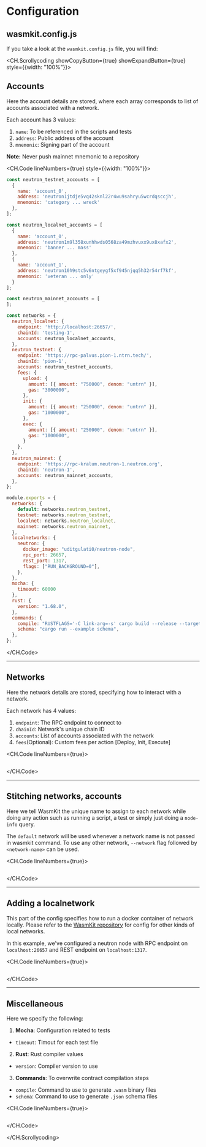 # Configuration

## wasmkit.config.js

If you take a look at the `wasmkit.config.js` file, you will find:

<CH.Scrollycoding showCopyButton={true} showExpandButton={true} style={{width: "100%"}}>

## Accounts

Here the account details are stored, where each array corresponds to list of accounts associated with a network.

Each account has 3 values:
1. `name`: To be referenced in the scripts and tests
2. `address`: Public address of the account
3. `mnemonic`: Signing part of the account

**Note:** Never push mainnet mnemonic to a repository

<CH.Code lineNumbers={true} style={{width: "100%"}}>
```js focus=1:23
const neutron_testnet_accounts = [
  {
    name: 'account_0',
    address: 'neutron1jtdje5vq42sknl22r4wu9sahryu5wcrdqsccjh',
    mnemonic: 'category ... wreck'
  },
];

const neutron_localnet_accounts = [
  {
    name: 'account_0',
    address: 'neutron1m9l358xunhhwds0568za49mzhvuxx9ux8xafx2',
    mnemonic: 'banner ... mass'
  },
  {
    name: 'account_1',
    address: 'neutron10h9stc5v6ntgeygf5xf945njqq5h32r54rf7kf',
    mnemonic: 'veteran ... only'
  }
];

const neutron_mainnet_accounts = [
];

const networks = {
  neutron_localnet: {
    endpoint: 'http://localhost:26657/',
    chainId: 'testing-1',
    accounts: neutron_localnet_accounts,
  },
  neutron_testnet: {
    endpoint: 'https://rpc-palvus.pion-1.ntrn.tech/',
    chainId: 'pion-1',
    accounts: neutron_testnet_accounts,
    fees: {
      upload: {
        amount: [{ amount: "750000", denom: "untrn" }],
        gas: "3000000",
      },
      init: {
        amount: [{ amount: "250000", denom: "untrn" }],
        gas: "1000000",
      },
      exec: {
        amount: [{ amount: "250000", denom: "untrn" }],
        gas: "1000000",
      }
    },
  },
  neutron_mainnet: {
    endpoint: 'https://rpc-kralum.neutron-1.neutron.org',
    chainId: 'neutron-1',
    accounts: neutron_mainnet_accounts,
  },
};

module.exports = {
  networks: {
    default: networks.neutron_testnet,
    testnet: networks.neutron_testnet,
    localnet: networks.neutron_localnet,
    mainnet: networks.neutron_mainnet,
  },
  localnetworks: {
    neutron: {
      docker_image: "uditgulati0/neutron-node",
      rpc_port: 26657,
      rest_port: 1317,
      flags: ["RUN_BACKGROUND=0"],
    },
  },
  mocha: {
    timeout: 60000
  },
  rust: {
    version: "1.68.0",
  },
  commands: {
    compile: "RUSTFLAGS='-C link-arg=-s' cargo build --release --target wasm32-unknown-unknown",
    schema: "cargo run --example schema",
  },
};
```
</CH.Code>

---

## Networks

Here the network details are stored, specifying how to interact with a network.

Each network has 4 values:
1. `endpoint`: The RPC endpoint to connect to
2. `chainId`: Network's unique chain ID
3. `accounts`: List of accounts associated with the network
4. `fees`(Optional): Custom fees per action [Deploy, Init, Execute]

<CH.Code lineNumbers={true}>
```js focus=25:55
```
</CH.Code>

---

## Stitching networks, accounts

Here we tell WasmKit the unique name to assign to each network while doing any action such as running a script, a test or simply just doing a `node-info` query.

The `default` network will be used whenever a network name is not passed in wasmkit command. To use any other network, `--network` flag followed by `<network-name>` can be used.

<CH.Code lineNumbers={true}>
```js focus=58:63
```
</CH.Code>

---

## Adding a localnetwork

This part of the config specifies how to run a docker container of network locally. Please refer to the [WasmKit repository](https://github.com/kubiklabs/wasmkit) for config for other kinds of local networks.

In this example, we've configured a neutron node with RPC endpoint on `localhost:26657` and REST endpoint on `localhost:1317`.

<CH.Code lineNumbers={true}>
```js focus=64:71
```
</CH.Code>

---

## Miscellaneous

Here we specify the following:

1. **Mocha**: Configuration related to tests
- `timeout`: Timout for each test file

2. **Rust**: Rust compiler values
- `version`: Compiler version to use

3. **Commands**: To overwrite contract compilation steps
- `compile`: Command to use to generate `.wasm` binary files
- `schema`: Command to use to generate `.json` schema files

<CH.Code lineNumbers={true}>
```js focus=72:82
```
</CH.Code>

</CH.Scrollycoding>

